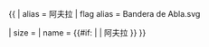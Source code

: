 {{ {{{1<noinclude>|country showdata</noinclude>}}}
| alias = 阿夫拉
| flag alias = Bandera de Abla.svg

| size = {{{size|}}}
| name = {{#if: {{{name|}}} | {{{name|}}} | 阿夫拉 }}
}}